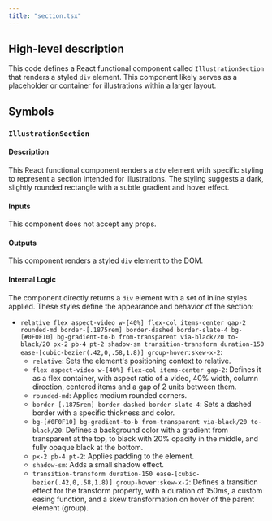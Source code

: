 ```yaml
---
title: "section.tsx"
---
```


## High-level description
This code defines a React functional component called `IllustrationSection` that renders a styled `div` element. This component likely serves as a placeholder or container for illustrations within a larger layout. 

## Symbols

### `IllustrationSection`
#### Description
This React functional component renders a `div` element with specific styling to represent a section intended for illustrations. The styling suggests a dark, slightly rounded rectangle with a subtle gradient and hover effect.

#### Inputs
This component does not accept any props.

#### Outputs
This component renders a styled `div` element to the DOM.

#### Internal Logic
The component directly returns a `div` element with a set of inline styles applied. These styles define the appearance and behavior of the section:
- `relative flex aspect-video w-[40%] flex-col items-center gap-2 rounded-md border-[.1875rem] border-dashed border-slate-4 bg-[#0F0F10] bg-gradient-to-b from-transparent via-black/20 to-black/20 px-2 pb-4 pt-2 shadow-sm transition-transform duration-150 ease-[cubic-bezier(.42,0,.58,1.8)] group-hover:skew-x-2`:
    - `relative`: Sets the element's positioning context to relative.
    - `flex aspect-video w-[40%] flex-col items-center gap-2`: Defines it as a flex container, with aspect ratio of a video, 40% width, column direction, centered items and a gap of 2 units between them.
    - `rounded-md`: Applies medium rounded corners.
    - `border-[.1875rem] border-dashed border-slate-4`: Sets a dashed border with a specific thickness and color.
    - `bg-[#0F0F10] bg-gradient-to-b from-transparent via-black/20 to-black/20`: Defines a background color with a gradient from transparent at the top, to black with 20% opacity in the middle, and fully opaque black at the bottom.
    - `px-2 pb-4 pt-2`: Applies padding to the element.
    - `shadow-sm`: Adds a small shadow effect.
    - `transition-transform duration-150 ease-[cubic-bezier(.42,0,.58,1.8)] group-hover:skew-x-2`: Defines a transition effect for the transform property, with a duration of 150ms, a custom easing function, and a skew transformation on hover of the parent element (group).
